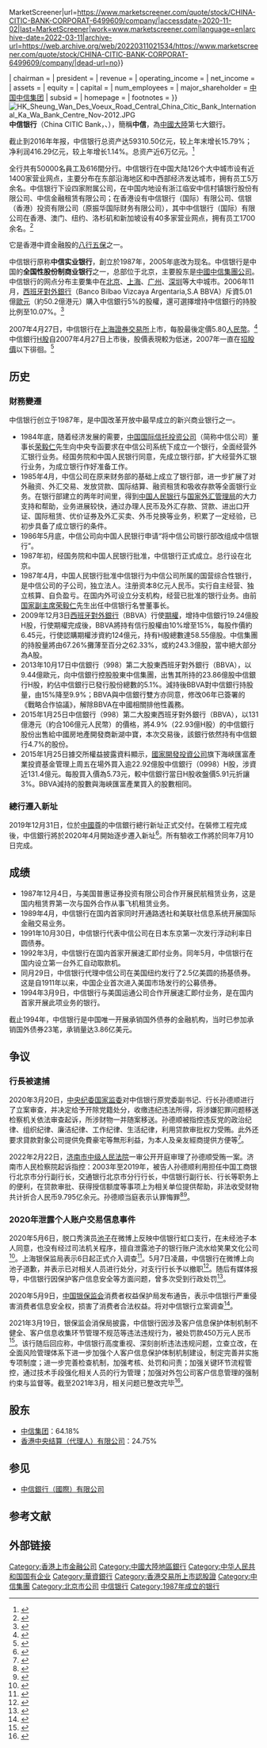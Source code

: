 {{Distinguish|中國信託商業銀行|中信銀行（國際）}}
{{Bank Financial Information
| name = 中信銀行股份有限公司
| else_name = China Citic Bank Corporation Limited
| image = [[File:CNCB_Logo_2014.svg|File:CNCB Logo 2014.svg]]
| full_name = 
| abbreviated_name = 
| market_information = {{ubl|{{sehk|0998}}|{{sse|601998}}}} 
| CNAPS_code = 302100011106
| isin_code = 
| swift_code = CIBKCNBJ
| iban_code = 
| ABA_Number = 
| WKN_Number = 
| CBRC_code = 
| NACAO_code = 91110000101690725E
| OBU_swift_code = 
| finance_code_list = 
| finance_code = 
| banktype = 全国性大中型[[股份|股份]]制[[商业银行|商业银行]]
| open_date = {{Start date and age|df=yes|1987|9|25}}
| closing_date = 
| zip_code = 
| location = {{CHN}}[[北京市|北京市]][[朝陽區|朝陽區]]光華路12號[[中國尊|中國尊]]7－16、19－28、31－42樓
| slogan = 建设“最佳综合融资服务银行”
| key_people = 董事长：[[朱鹤新|朱鹤新]]<br>行长：[[方合英|方合英]]<br>监事会主席：[[曹国强|曹国强]]<ref name = citicdata>{{Cite web|title=CHINA CITIC BANK CORPORATION LIMITED : Shareholders Board Members Managers and Company Profile {{!}} CNE1000000R4 {{!}} MarketScreener|url=https://www.marketscreener.com/quote/stock/CHINA-CITIC-BANK-CORPORAT-6499609/company/|accessdate=2020-11-02|last=MarketScreener|work=www.marketscreener.com|language=en|archive-date=2022-03-11|archive-url=https://web.archive.org/web/20220311021534/https://www.marketscreener.com/quote/stock/CHINA-CITIC-BANK-CORPORAT-6499609/company/|dead-url=no}}</ref>
| chairman = 
| president = 
| revenue = 
| operating_income = 
| net_income = 
| assets = 
| equity = 
| capital = 
| num_employees = 
| major_shareholder = [[中国中信集团|中国中信集团]]
| subsid = 
| homepage = {{URL|www.citicbank.com/}}
| footnotes = 
}}
[[File:HK_Sheung_Wan_Des_Voeux_Road_Central_China_Citic_Bank_International_Ka_Wa_Bank_Centre_Nov-2012.JPG|thumb]]
'''中信银行'''（China CITIC Bank，{{sehk|0998}}、{{sse|601998}}），簡稱'''中信'''，為[[中國大陸|中國大陸]]第七大銀行。

截止到2016年年报，中信银行总资产达59310.50亿元，较上年末增长15.79%；净利润416.29亿元，较上年增长1.14%。总资产近6万亿元。<ref name="CITIC2016FR">{{Cite web|title=中信银行2016年年报亮相 总资产5.93万亿元同比增15.79％|url=http://stock.10jqka.com.cn/20170324/c597100679.shtml|accessdate=2020-11-02|work=stock.10jqka.com.cn|archive-date=2020-11-04|archive-url=https://web.archive.org/web/20201104052146/http://stock.10jqka.com.cn/20170324/c597100679.shtml|dead-url=no}}</ref>

全行共有50000名員工及616間分行。中信银行在中国大陆126个大中城市设有近1400家营业网点，主要分布在东部沿海地区和中西部经济发达城市，拥有员工5万余名。中信银行下设四家附属公司，在中国内地设有浙江临安中信村镇银行股份有限公司、中信金融租赁有限公司；在香港设有中信银行（国际）有限公司、信银（香港）投资有限公司（原振华国际财务有限公司），其中中信银行（国际）有限公司在香港、澳门、纽约、洛杉矶和新加坡设有40多家营业网点，拥有员工1700余名。<ref name="citicintro">{{Cite web|title=中信银行-银行简介|url=http://www.citicbank.com/about/introduction/brief/|accessdate=2020-11-02|work=www.citicbank.com|archive-date=2020-11-10|archive-url=https://web.archive.org/web/20201110144658/http://www.citicbank.com/about/introduction/brief/|dead-url=no}}</ref>

它是香港中資金融股的[[八行五保|八行五保]]之一。

中信银行原称'''中信实业银行'''，創立於1987年，2005年底改为现名。中信银行是中国的'''全国性股份制商业银行'''之一，总部位于北京，主要股东是[[中國中信集團公司|中國中信集團公司]]。中信银行的网点分布主要集中在[[北京|北京]]、[[上海|上海]]、[[广州|广州]]、[[深圳|深圳]]等大中城市。2006年11月，[[西班牙對外銀行|西班牙對外銀行]]（Banco Bilbao Vizcaya Argentaria,S.A BBVA）斥資5.01億[[歐元|歐元]]（約50.2億港元）購入中信銀行5%的股權，還可選擇增持中信銀行的持股比例至10.07%。<ref>{{Cite web |url=http://www.chinagoldcoin.net/shidian/2007-10-17/zz1.htm |title=中信银行介绍 |accessdate=2008-02-07 |archive-date=2008-01-26 |archive-url=https://web.archive.org/web/20080126131917/http://www.chinagoldcoin.net/shidian/2007-10-17/zz1.htm |dead-url=yes }}</ref>

2007年4月27日，中信银行在[[上海證券交易所|上海證券交易所]]上市，每股最後定價5.80[[人民幣|人民幣]]。<ref>{{Cite web|url=http://paper.wenweipo.com/2007/04/16/FI0704160001.htm|title=中信銀行招股|accessdate=2008-02-07|archivedate=2008-02-06|archiveurl=https://web.archive.org/web/20080206163032/http://paper.wenweipo.com/2007/04/16/FI0704160001.htm|dead-url=no}}</ref>中信銀行[[H股|H股]]自2007年4月27日上市後，股價表現較为低迷，2007年一直在[[首次公开募股|招股價]]以下徘徊。<ref>{{Cite web |url=http://capital.cfi.net.cn/p20070607000722.html |title=中信銀行H股跌破發行價 |accessdate=2008-02-07 |archive-date=2020-07-04 |archive-url=https://web.archive.org/web/20200704151807/http://capital.cfi.net.cn/p20070607000722.html |dead-url=no }}</ref>

==历史==
===財務變遷===
中信银行创立于1987年，是中国改革开放中最早成立的新兴商业银行之一。
*1984年底，随着经济发展的需要，[[中国国际信托投资公司|中国国际信托投资公司]]（简称中信公司）董事长[[荣毅仁|荣毅仁]]先生向中央专函要求在中信公司系统下成立一个银行，全面经营外汇银行业务。经国务院和中国人民银行同意，先成立银行部，扩大经营外汇银行业务，为成立银行作好准备工作。
*1985年4月，中信公司在原来财务部的基础上成立了银行部，进一步扩展了对外融资、外汇交易、发放贷款、国际结算、融资租赁和吸收存款等全面银行业务。在银行部建立的两年时间里，得到[[中国人民银行|中国人民银行]]与[[国家外汇管理局|国家外汇管理局]]的大力支持和帮助，业务进展较快，通过办理人民币及外汇存款、贷款、进出口开证、国际租赁、优价证券及外汇买卖、外币兑换等业务，积累了一定经验，已初步具备了成立银行的条件。
*1986年5月底，中信公司向中国人民银行申请“将中信公司银行部改组成中信银行”。
*1987年初，经国务院和中国人民银行批准，中信银行正式成立。总行设在北京。
*1987年4月，中国人民银行批准中信银行为中信公司所属的国营综合性银行，是中信公司的子公司，独立法人。注册资本8亿元人民币。实行自主经营、独立核算、自负盈亏。在国内外可设立分支机构，经营已批准的银行业务。由前[[国家副主席|国家副主席]][[荣毅仁|荣毅仁]]先生出任中信银行名誉董事长。
*2009年12月3日[[西班牙對外銀行|西班牙對外銀行]]（BBVA）行使[[期權|期權]]，增持中信銀行19.24億股H股，行使期權完成後，BBVA將持有信行股權由10%增至15%，每股作價約6.45元，行使認購期權涉資約124億元，持有H股總數達58.55億股。中信集團的持股量將由67.26%攤薄至百分之62.33%，或約243.3億股，當中絕大部分為A股。
*2013年10月17日中信銀行（998）第二大股東西班牙對外銀行（BBVA），以9.44億歐元，向中信銀行控股股東中信集團，出售其所持的23.86億股中信銀行H股，約佔中信銀行已發行股份總數的5.1%。減持後BBVA對中信銀行持股量，由15%降至9.9%；BBVA與中信銀行雙方亦同意，修改06年已簽署的《戰略合作協議》，解除BBVA在中國相關排他性義務。
*2015年1月25日中信銀行（998）第二大股東西班牙對外銀行（BBVA），以131億港元（約合106億元人民幣）的價格，將4.9%（22.93億H股）的中信銀行股份出售給中國房地產開發商新湖中寶，本次交易後，該銀行依然持有中信銀行4.7%的股份。
*2015年1月25日據交所權益披露資料顯示，[[國家開發投資公司|國家開發投資公司]]旗下海峽匯富產業投資基金管理上周五在場外買入逾22.92億股中信銀行（0998）H股，涉資近131.4億元。每股買入價為5.73元，較中信銀行當日H股收盤價5.91元折讓3%。BBVA減持的股數與海峽匯富產業買入的股數相同。

===總行遷入新址===
2019年12月31日，位於[[中國尊|中國尊]]的中信銀行總行新址正式交付。在裝修工程完成後，中信銀行將於2020年4月開始逐步遷入新址<ref>{{Cite web|title=新闻通稿 - 中信大厦|url=http://heye.citic/static/xinwentonggao/2019-12-31/240.html|accessdate=2020-11-02|work=heye.citic|archive-date=2020-10-03|archive-url=https://web.archive.org/web/20201003194912/http://heye.citic/static/xinwentonggao/2019-12-31/240.html|dead-url=no}}</ref>。所有驗收工作將於同年7月10日完成。

==成绩==
*1987年12月4日，与美国普惠证券投资有限公司合作开展民航租赁业务，这是国内租赁界第一次与国外合作从事飞机租赁业务。
*1989年4月，中信银行在国内首家同时开通路透社和美联社信息系统开展国际金融交易业务。
*1991年10月30日，中信银行代表中信公司在日本东京第一次发行浮动利率日圆债券。
*1992年3月，中信银行在国内首家开展速汇即付业务。同年5月，中信银行在国内设立第一台外汇自动取款机。
*同月29日，中信银行代理中信公司在美国纽约发行了2.5亿美圆的扬基债券。这是自1911年以来，中国企业首次进入美国市场发行的公募债券。
*1994年3月9日，中信银行与美国运通公司合作开展速汇即付业务，是在国内首家开展此项业务的银行。

截止1994年，中信银行是中国唯一开展承销国外债券的金融机构，当时已参加承销国外债券23笔，承销量达3.86亿美元。

==争议==
===行長被逮捕===
2020年3月20日，[[中国共产党中央纪律检查委员会|中央纪委]][[中华人民共和国国家监察委员会|国家监委]]对中信银行原党委副书记、行长孙德顺进行了立案审查，并决定给予开除党籍处分，收缴违纪违法所得，将涉嫌犯罪问题移送检察机关依法审查起诉，所涉财物一并随案移送。孙德顺被指控违反党的政治纪律、组织纪律、廉洁纪律、工作纪律、生活纪律，利用贷款审批权力受贿。此外还要求貸款對象公司提供免費豪宅等無形利益，为本人及亲友經商提供方便等<ref>{{Cite web|title=中信银行股份有限公司原党委副书记、行长孙德顺严重违纪违法被开除党籍|url=https://www.ccdi.gov.cn/scdcn/zggb/djcf/202003/t20200320_40230_m.html#|date=2020-03-20|publisher=中央纪委国家监委网站|access-date=2022-02-24|archive-date=2022-02-24|archive-url=https://web.archive.org/web/20220224095034/https://www.ccdi.gov.cn/scdcn/zggb/djcf/202003/t20200320_40230_m.html|dead-url=no}}</ref>。

2022年2月22日，[[济南市中级人民法院|济南市中级人民法院]]一审公开开庭审理了孙德顺受贿一案。济南市人民检察院起诉指控：2003年至2019年，被告人孙德顺利用担任中国工商银行北京市分行副行长，交通银行北京市分行行长，中信银行副行长、行长等职务上的便利，在贷款审批、获得授信额度等事项上为相关单位提供帮助，非法收受财物共计折合人民币9.795亿余元。孙德顺当庭表示认罪悔罪<ref>{{cite web|title=孙德顺受审，被控受贿9.795亿余元！|url=https://www.spp.gov.cn/zdgz/202202/t20220222_545323.shtml|date=2022-02-22|publisher=中华人民共和国最高人民检察院|access-date=2022-02-23|archive-date=2022-03-09|archive-url=https://web.archive.org/web/20220309003206/https://www.spp.gov.cn/zdgz/202202/t20220222_545323.shtml|dead-url=no}}</ref><ref>{{Cite web|title=中信银行原党委副书记、行长孙德顺受贿案一审开庭|url=https://www.ccdi.gov.cn/yaowenn/202202/t20220222_173538_m.html|date=2022-02-22|publisher=中央纪委国家监委网站|access-date=2022-02-24|archive-date=2022-02-24|archive-url=https://web.archive.org/web/20220224095032/https://www.ccdi.gov.cn/yaowenn/202202/t20220222_173538_m.html|dead-url=no}}</ref>。

===2020年泄露个人账户交易信息事件===
2020年5月6日，脱口秀演员[[池子|池子]]在微博上反映中信银行虹口支行，在未经池子本人同意，也没有经过司法机关程序，擅自泄露池子的银行账户流水给笑果文化公司<ref>{{cite web|title=来自池子池子大池子 - 微博|url=https://weibo.com/2077800005/J0FRSBFL6|date=2020年5月6日 15:39|author1=池子}}</ref>。上海银保监局表示6日起正式介入调查<ref>{{Cite web|title=从上海银保监局获悉 6日该局已关注到脱口秀演员王越池指责中信银行泄露其个人账户交易信息一事|url=https://finance.sina.com.cn/stock/relnews/hk/2020-05-07/doc-iircuyvi1796692.shtml|accessdate=2020-11-02|date=2020-05-07|last=云财经|work=finance.sina.com.cn|archive-date=2020-10-03|archive-url=https://web.archive.org/web/20201003203543/https://finance.sina.com.cn/stock/relnews/hk/2020-05-07/doc-iircuyvi1796692.shtml|dead-url=no}}</ref>。5月7日凌晨，中信银行在微博上向池子道歉，并表示已对相关人员进行处分，对支行行长予以撤职<ref>{{cite web|title=致歉信|url=https://weibo.com/2179623947/J0JvRpZQw|accessdate=2020-05-07|author1=中信银行|archive-date=2022-03-09|archive-url=https://web.archive.org/web/20220309021142/https://weibo.com/2179623947/J0JvRpZQw|dead-url=no}}</ref>。随后有媒体报导，中信银行因保护客户信息安全等方面问题，曾多次受到行政处罚<ref>{{cite news|author1=腾讯新闻|title=池子事件背后的中信银行：连续收千万罚单，分行违规查询信息被罚|url=https://finance.sina.com.cn/stock/relnews/hk/2020-05-08/doc-iirczymk0521681.shtml|accessdate=2020-05-08|date=2020-05-08|archive-date=2020-10-03|archive-url=https://web.archive.org/web/20201003234648/https://finance.sina.com.cn/stock/relnews/hk/2020-05-08/doc-iirczymk0521681.shtml|dead-url=no}}</ref>。

2020年5月9日，[[中国银行保险监督管理委员会|中国银保监会]]消费者权益保护局发布通告，表示中信银行严重侵害消费者信息安全权，损害了消费者合法权益。将对中信银行立案调查<ref>{{cite web|title=中国银保监会消费者权益保护局关于中信银行侵害消费者合法权益的通报|url=https://www.cbirc.gov.cn/cn/view/pages/ItemDetail.html?docId=903298&itemId=925&generaltype=0|accessdate=2020-05-09|author1=中国银保监会消费者权益保护局|archive-date=2022-03-09|archive-url=https://web.archive.org/web/20220309024958/https://www.cbirc.gov.cn/cn/view/pages/ItemDetail.html?docId=903298&itemId=925&generaltype=0|dead-url=no}}</ref>。

2021年3月19日，银保监会消保局披露，中信银行因涉及客户信息保护体制机制不健全、客户信息收集环节管理不规范等违法违规行为，被处罚款450万元人民币<ref>{{cite news |title=中信银行被罚450万：客户信息保护体制机制不健全 |url=https://finance.sina.com.cn/jryx/bank/2021-03-19/doc-ikkntiam5547902.shtml |accessdate=2021-03-19 |work=新浪财经 |date=2021-03-19 |archive-date=2022-03-08 |archive-url=https://web.archive.org/web/20220308200002/https://finance.sina.com.cn/jryx/bank/2021-03-19/doc-ikkntiam5547902.shtml |dead-url=no }}</ref>。该行随后回应称，中信银行高度重视、深刻剖析违法违规问题，立查立改，在全面风险管理体系下进一步加强个人客户信息保护体制机制建设，制定完善并实施专项制度；进一步完善检查机制，加强考核、处罚和问责；加强关键环节流程管控，通过技术手段强化相关人员的行为管理；加强对外包公司客户信息管理的强制约束与监督等。截至2021年3月，相关问题已整改完毕<ref>{{cite news |title=中信银行回应被罚450万元：相关问题已整改完毕 |url=https://ent.sina.com.cn/s/m/2021-03-19/doc-ikkntiam5572207.shtml |accessdate=2021-03-19 |work=新浪财经 |date=2021-03-19 |archive-date=2022-03-09 |archive-url=https://web.archive.org/web/20220309022621/https://ent.sina.com.cn/s/m/2021-03-19/doc-ikkntiam5572207.shtml |dead-url=no }}</ref>。

==股东==
*[[中国中信集团|中信集团]]：64.18%
*[[香港中央结算（代理人）有限公司|香港中央结算（代理人）有限公司]]：24.75%

==参见==
*[[中信銀行（國際）|中信銀行（國際）有限公司]]

==参考文献==
<references />

==外部链接==

{{CSI-300}}
{{Hang Seng China H-Financials Index}}
{{中华人民共和国银行}}
{{CITIC}}
[[Category:香港上市金融公司|Category:香港上市金融公司]]
[[Category:中國大陸地區銀行|Category:中國大陸地區銀行]]
[[Category:中华人民共和国国有企业|Category:中华人民共和国国有企业]]
[[Category:華資銀行|Category:華資銀行]]
[[Category:香港交易所上市認股證|Category:香港交易所上市認股證]]
[[Category:中信集團|Category:中信集團]]
[[Category:北京市公司|Category:北京市公司]]
[[Category:中信银行|中信银行]]
[[Category:1987年成立的银行|Category:1987年成立的银行]]